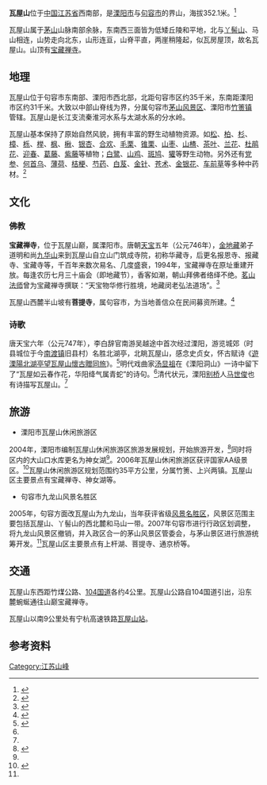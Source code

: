 {{About|中国江苏境内的瓦屋山|此名称的其他用法|瓦屋山}}
{{Infobox Mountain
| table_width =
| Name = 瓦屋山
| other_name =
| native_name =
| Photo = <!--照片文件，不加前缀"File:"-->
| Photo size = <!--照片尺寸，請勿加px-->
| photo_alt = <!--照片的外觀描述，針對視障人群-->
| Caption = <!--照片說明-->
| Elevation_m = 352
| elevation_ref = <!--海拔參考-->
| Prominence_m = <!--相對高度-->
| prominence_ref = <!--相對高度參考-->
| Parent peak = [[丫髻山_(江苏)|丫髻山]]
| Listing =
<!--地點-->
| pushpin_map = China Jiangsu
| pushpin_map_caption = 瓦屋山在江苏省的位置
| latd=31 |latm=39 |lats=9 |latNS=N
| longd=119 |longm=17 |longs=3 |longEW=E
| Location = {{Flagicon|CHN}}[[中国|中国]][[江苏省|江苏省]][[溧阳市|溧阳市]]与[[句容市|句容市]]交界处
| Range = [[茅山|茅山]]
| Coordinates = {{coord|31|39|9|N|119|17|3|E|type:mountain}}
| coordinates_ref =
| Topographic map =
<!--地質學-->
| Type =
| Age =
}}
'''瓦屋山'''位于[[中国|中国]][[江苏省|江苏省]]西南部，是[[溧阳市|溧阳市]]与[[句容市|句容市]]的界山，海拔352.1米。<ref name=zzzz> {{Cite book | author = 竹箦镇志编纂委员会 | title = 《竹箦镇志》 | location = 北京 | publisher = 方志出版社 | date = 2012 | ISBN = 978-7-80238-866-6 | language = zh-cn }} </ref>{{rp|90}}

瓦屋山属于[[茅山|茅山]]山脉南部余脉，东南西三面皆为低矮丘陵和平地，北与[[丫髻山_(江苏)|丫髻山]]、马山相连，山势走向北东，山形连亘，山脊平直，两崖稍隆起，似瓦房屋顶，故名瓦屋山。山顶有[[宝藏禅寺|宝藏禅寺]]。

== 地理 ==
瓦屋山位于句容市东南部、溧阳市西北部，北距句容市区约35千米，东南距溧阳市区约31千米。大致以中部山脊线为界，分属句容市[[茅山风景区|茅山风景区]]、溧阳市[[竹箦镇|竹箦镇]]管辖。瓦屋山是长江支流秦淮河水系与太湖水系的分水岭。

瓦屋山基本保持了原始自然风貌，拥有丰富的野生动植物资源。如[[松|松]]、[[柏|柏]]、[[杉|杉]]、[[樟|樟]]、[[栎|栎]]、[[榉|榉]]、[[枫|枫]]、[[楸|楸]]、[[银杏|银杏]]、[[合欢|合欢]]、[[毛栗|毛栗]]、[[锥栗|锥栗]]、[[山枣|山枣]]、[[山楂|山楂]]、[[茶叶|茶叶]]、[[兰花|兰花]]、[[杜鹃花|杜鹃花]]、[[迎春|迎春]]、[[葛藤|葛藤]]、[[紫藤|紫藤]]等植物；[[白鹭|白鹭]]、[[山鸡|山鸡]]、[[斑鸠|斑鸠]]、[[獾|獾]]等野生动物。另外还有[[党参|党参]]、[[何首乌|何首乌]]、[[薄荷|薄荷]]、[[桔梗|桔梗]]、[[芍药|芍药]]、[[白芨|白芨]]、[[金针|金针]]、[[苍术|苍术]]、[[金银花|金银花]]、[[车前草|车前草]]等多种中药材。<ref name=wwspark>{{cite news|author=张易|title=瓦屋山森林公园成江南宝地|url=http://paper.people.com.cn/jnsb/html/2007-09/28/content_21474910.htm|accessdate=2015-03-08|newspaper=江南时报|date=2007-09-28|deadurl=yes|archiveurl=https://web.archive.org/web/20160304091141/http://paper.people.com.cn/jnsb/html/2007-09/28/content_21474910.htm|archivedate=2016-03-04}}</ref>

== 文化 ==
=== 佛教 ===
'''宝藏禅寺'''，位于瓦屋山巅，属溧阳市。唐朝[[天宝_(唐朝)|天宝]]五年（公元746年），[[金地藏|金地藏]]弟子道明和尚[[九华山|九华山]]来到瓦屋山自立山门筑成寺院，初称华藏寺，后更名报恩寺、报藏寺、宝藏寺等，千百年来数次易名、几度盛衰，1994年，宝藏禅寺在原址重建开放。每逢农历七月三十庙会（即地藏节），香客如潮，朝山拜佛者络绎不绝。[[茗山法师|茗山法师]]曾为宝藏禅寺撰联：“天宝物华修行胜境，地藏闵老弘法道场”。<ref name=txz>{{cite web|author=汤全明|title=汤显祖咏溧阳（话说溧阳）|url=http://paper.people.com.cn/jnsb/html/2010-06/24/content_550951.htm|publisher=江南时报|accessdate=2015-03-08|deadurl=yes|archiveurl=https://web.archive.org/web/20160304085130/http://paper.people.com.cn/jnsb/html/2010-06/24/content_550951.htm|archivedate=2016-03-04}}</ref>

瓦屋山西麓半山坡有'''菩提寺'''，属句容市，为当地善信众在民间募资所建。<ref name=jrtour>{{cite web|author=句容市民宗旅游局|title=句容景区简介|url=http://www.jrtour.gov.cn/tsjr/hongse/2010-05-15/108.html|publisher=句容旅游网|accessdate=2015-03-08|deadurl=yes|archiveurl=https://web.archive.org/web/20160304115354/http://www.jrtour.gov.cn/tsjr/hongse/2010-05-15/108.html|archivedate=2016-03-04}}</ref>

=== 诗歌 ===
唐天宝六年（公元747年），李白辞官南游吴越途中首次经过溧阳，游览城郊（时县城位于今[[南渡镇_(溧阳市)|南渡镇]]旧县村）名胜北湖亭，北眺瓦屋山，感念史贞女，怀古赋诗《[[s:遊溧陽北湖亭望瓦屋山懷古贈同旅|遊溧陽北湖亭望瓦屋山懷古贈同旅]]》。<ref> {{Cite book | author =史剑新|title =《溧阳记忆》|location =北京|publisher=中国文联出版社|date =2012|pages=58|ISBN=978-7-5059-7594-1|language=zh-cn}}</ref>明代戏曲家[[汤显祖|汤显祖]]在《溧阳洞山》一诗中留下了“瓦屋如云春作花，华阳绛气属青蛇”的诗句。<ref name=txz/>清代状元，溧阳[[别桥|别桥]]人[[马世俊|马世俊]]也有诗描写瓦屋山。<ref name=wwspark/>
{{Cquote|北湖亭望处，此日尚浮云。<br/>瓦屋成高筑，平岚净远氛。<br/>阴晴峰变化，俯仰气氤氲。<br/>为忆东山卧，苍苍不可闻。|马世俊|望瓦屋山怀芮岩尹}}

==旅游==
*溧阳市瓦屋山休闲旅游区
2004年，溧阳市编制瓦屋山休闲旅游区旅游发展规划，开始旅游开发，<ref>{{cite web|author=溧阳市旅游局|title=溧阳市旅游局2004年度工作总结|url=http://lyj.liyang.gov.cn/default.php?mod=article&do=detail&tid=176662|accessdate=2015-03-08|archive-url=https://web.archive.org/web/20160304142409/http://lyj.liyang.gov.cn/default.php?mod=article&do=detail&tid=176662|archive-date=2016-03-04|dead-url=yes}}</ref>同时将区内的大山口水库更名为神女湖<ref name=zzzz/>{{rp|38}}。2006年瓦屋山休闲旅游区获评国家AA级景区。<ref>{{cite web|author=常州地方志编纂委员会|title=常州年鉴2007|url=http://www.changzhou.gov.cn/zhuanti/cznj/cznj/lyyllh/ly.htm|publisher=常州市政府网|accessdate=2015-03-08|archive-date=2016-03-04|archive-url=https://web.archive.org/web/20160304142040/http://www.changzhou.gov.cn/zhuanti/cznj/cznj/lyyllh/ly.htm|dead-url=no}}</ref>瓦屋山休闲旅游区规划范围约35平方公里，分属竹箦、上兴两镇。瓦屋山区主要景点有宝藏禅寺、神女湖等。

*句容市九龙山风景名胜区
2005年，句容方面改瓦屋山为九龙山，当年获评省级[[风景名胜区|风景名胜区]]，风景区范围主要包括瓦屋山、丫髻山的西北麓和马山一带。2007年句容市进行行政区划调整，将九龙山风景区撤销，并入政区合一的茅山风景区管委会，与茅山景区进行旅游统筹开发。<ref name=jrtour/>瓦屋山区主要景点有上杆湖、菩提寺、通京桥等。

== 交通 ==
瓦屋山东西距竹煤公路、[[104国道|104国道]]各约4公里。瓦屋山公路自104国道引出，沿东麓蜿蜒通往山巅宝藏禅寺。

瓦屋山以南9公里处有宁杭高速铁路[[瓦屋山站|瓦屋山站]]。

== 参考资料 ==
{{Reflist|2}}

[[Category:江苏山峰|Category:江苏山峰]]